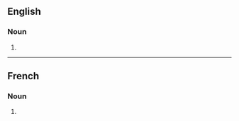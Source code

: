 ==English==

===Noun===
{{head|en|noun form}}

# {{plural of|occlusion|lang=en}}

----

==French==

===Noun===
{{head|fr|noun plural form|g=f}}

# {{plural of|occlusion|lang=fr}}